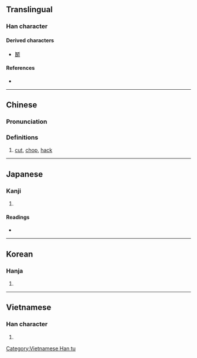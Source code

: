 {{character info/new}}
{{also|斵}}
==Translingual==

===Han character===
{{Han char|rn=69|rad=斤|as=10|sn=14|four=72121|canj=RMHML|ids=⿰𠁁斤}}

====Derived characters====
* [[鬭]]

====References====
* {{Han ref|kx=0480.180|dkj=13585|dj=0841.050|hdz=32027.100|uh=65B2|ud=26034|bh=E5C1|bd=58817}}

----

==Chinese==
{{zh-forms}}

===Pronunciation===
{{zh-pron
|m=zhuó
|c=doek3
|mc=y
|oc=y
|ma=
|cat=v
}}

===Definitions===
{{zh-hanzi}}

# [[cut]], [[chop]], [[hack]]

----

==Japanese==

===Kanji===
{{ja-kanji|grade=|rs=斤10}}

# {{defn|lang=ja|sort=斤10}}

====Readings====
* {{ja-readings|on=[[たく]] (taku)|kun=[[きる]] (kiru)}}

----

==Korean==

===Hanja===
{{ko-hanja|hangeul=착|eumhun=|rv=chak|mr=ch'ak|y=chak}}

# {{defn|lang=ko|sort=斤10}}

----

==Vietnamese==

===Han character===
{{vi-readings|rs=斤10|hanviet=trác}}

# {{defn|vi|sort=斤10}}

[[Category:Vietnamese Han tu]]